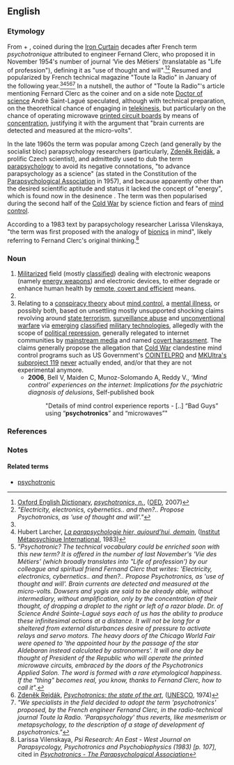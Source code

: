 ==English==

===Etymology===
From {{m|en|psyche}} + {{m|en|electronics}}, coined during the [[Iron Curtain]] decades after French term ''psychotronique'' attributed to engineer Fernand Clerc, who proposed it in November 1954's number of journal ‘Vie des Métiers’ (translatable as "Life of profession"), defining it as "use of thought and will".<ref name="oed">[[w:Oxford English Dictionary|Oxford English Dictionary]], [http://www.oed.com/view/Entry/266023 ''psychotronics, n.''], ([[OED]], 2007)</ref><ref group="footnotes">''"Electricity, electronics, cybernetics.. and then?.. Propose Psychotronics, as 'use of thought and will'."''</ref> Resumed and popularized by French technical magazine "Toute la Radio" in January of the following year.<ref name="oed" /><ref name="metapsychique">Hubert Larcher, [http://www.metapsychique.org/La-parapsychologie-hier-aujourd.html ''La parapsychologie hier, aujourd’hui, demain''], ([[w:Institut Métapsychique International|Institut Métapsychique International]], 1983)</ref><ref group="footnotes">''"Psychotronic? The technical vocabulary could be enriched soon with this new term? It is offered in the number of last November's 'Vie des Métiers' (which broadly translates into "Life of profession') by our colleague and spiritual friend Fernand Clerc that writes: 'Electricity, electronics, cybernetics.. and then?.. Propose Psychotronics, as 'use of thought and will'. Brain currents are detected and measured at the micro-volts. Dowsers and yogis are said to be already able, without intermediary, without amplification, only by the concentration of their thought, of dropping a droplet to the right or left of a razor blade. Dr. of Science André Sainte-Lagué says each of us has the ability to produce these infinitesimal actions at a distance. It will not be long for a sheltered from external disturbances desire of pressure to activate relays and servo motors. The heavy doors of the Chicago World Fair were opened to 'the appointed hour by the passage of the star Aldebaran instead calculated by astronomers'. It will one day be thought of President of the Republic who will operate the printed microwave circuits, embraced by the doors of the Psychotronics Applied Salon. The word is formed with a rare etymological happiness. If the "thing" becomes real, you know, thanks to Fernand Clerc, how to call it".''</ref><ref>[[w:Zdeněk Rejdák|Zdeněk Rejdák]], [http://unesdoc.unesco.org/images/0001/000107/010749eo.pdf ''Psychotronics: the state of the art''], ([[UNESCO]], 1974)</ref><ref group="footnotes">''"We specialists in the field decided to adopt the term 'psychotronics' proposed, by the French engineer Fernand Clerc, in the radio-technical journal Toute la Radio. 'Parapsychology' thus reverts, like mesmerism or metapsychology, to the description of a stage of development of psychotronics."''</ref> In a nutshell, the author of "Toute la Radio"'s article mentioning Fernard Clerc as the coiner and on a side note [[w:Doctor of science|Doctor of science]] Andrè Saint-Lagué speculated, although with technical preparation, on the theorethical chance of engaging in [[telekinesis]], but particularly on the chance of operating microwave [[printed circuit boards]] by means of [[concentration]], justifying it with the argument that "brain currents are detected and measured at the micro-volts".

In the late 1960s the term was popular among Czech (and generally by the socialist bloc) parapsychology researchers (particularly, [[w:Zdeněk Rejdák|Zdeněk Rejdák]], a prolific Czech scientist), and admittedly used to dub the term [[parapsychology]] to avoid its negative connotations, "to advance parapsychology as a science" (as stated in the Constitution of the [[w:Parapsychological Association|Parapsychological Association]] in 1957), and because apparently other than the desired scientific aptitude and status it lacked the concept of "energy", which is found now in the desinence {{m|en|electronics}}. The term was then popularised during the second half of the [[Cold War]] by science fiction and fears of [[mind control]].

According to a 1983 text by parapsychology researcher Larissa Vilenskaya, "the term was first proposed with the analogy of [[bionics]] in mind", likely referring to Fernand Clerc's original thinking.<ref name="Larissa">Larissa Vilenskaya, ''Psi Research: An East - West Journal on Parapsycology, Psychotronics and Psychobiophysics (1983) [p. 107]'', cited in ''[http://parapsych.org/articles/53/357/psychotronics.aspx Psychotronics - The Parapsychological Association]''</ref>

===Noun===
{{en-noun|-}}
{{wikipedia}}
# [[w:Military technology|Militarized]] field (mostly [[w:Classified information|classified]]) dealing with electronic weapons (namely [[energy weapons]]) and electronic devices, to either degrade or enhance human health by [[w:Directed-energy_weapon#Operational_advantages|remote, covert and efficient]] means.
# {{synonym of|parapsychology|lang=en}}
# Relating to a [[conspiracy theory]] about [[mind control]], a [[mental illness]], or possibly both, based on unsettling mostly unsupported shocking claims revolving around [[w:State terrorism|state terrorism]], [[w:Surveillance abuse|surveillance abuse]] and [[w:Unconventional warfare|unconventional warfare]] via [[w:Emerging technologies|emerging]] [[w:Classified Information|classified]] [[w:Military technology|military technologies]], allegedly with the scope of [[w:Political repression|political repression]], generally relegated to internet communities by [[w:Mainstream media|mainstream media]] and named [[w:Electronic harassment|covert harassment]]. The claims generally propose the allegation that [[Cold War]] clandestine mind control programs such as US Government's [[w:COINTELPRO|COINTELPRO]] and [[w:Project_MKUltra#Electronics|MKUltra's subproject 119]] [[w:Project_MKUltra#Aftermath|never]] actually ended, and/or that they are not experimental anymore.
#* '''2006''', Bell V, Maiden C, Munoz-Solomando A, Reddy V., ''‘Mind control’ experiences on the internet: Implications for the psychiatric diagnosis of delusions'', Self-published book
#*:"Details of mind control experience reports - [..] “Bad Guys” using “'''psychotronics'''” and “microwaves”"

===References===
<references />

===Notes===
<references group="footnotes" />

====Related terms====
* [[psychotronic]]